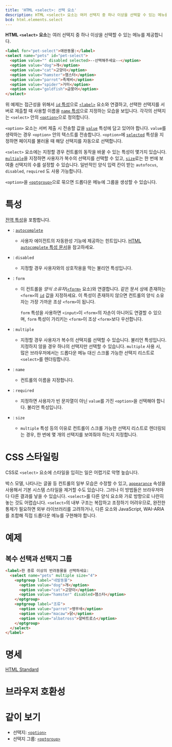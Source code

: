 ```yaml
---
title: 'HTML <select>: 선택 요소'
description: HTML <select> 요소는 여러 선택지 중 하나 이상을 선택할 수 있는 메뉴를 제공합니다.
bcd: html.elements.select
---
```


**HTML `<select>` 요소**는 여러 선택지 중 하나 이상을 선택할 수 있는 메뉴를 제공합니다.

```html hidden name=demo
<label for="pet-select">애완동물:</label>
<select name="pets" id="pet-select">
  <option value="" disabled selected>--선택해주세요--</option>
  <option value="dog">개</option>
  <option value="cat">고양이</option>
  <option value="hamster">햄스터</option>
  <option value="parrot">족제비</option>
  <option value="spider">거미</option>
  <option value="goldfish">금붕어</option>
</select>
```

<LiveExample height={240} lang="html" name="demo" />

위 예제는 접근성을 위해서 [`id` 특성](../Global_attributes#term-id)으로 [`<label>`](./label) 요소와 연결하고, 선택한 선택지를 서버로 제출할 때 사용할 이름을 [`name` 특성](#term-name)으로 지정하는 모습을 보입니다. 각각의 선택지는 `<select>` 안의 [`<option>`](./option)으로 정의합니다.

`<option>` 요소는 서버 제출 시 전송할 값을 [`value`](./option#term-value) 특성에 담고 있어야 합니다. `value`를 생략하는 경우 `<option>` 안의 텍스트를 전송합니다. `<option>`에 [`selected`](./option#term-selected) 특성을 지정하면 페이지를 불러올 때 해당 선택지를 자동으로 선택합니다.

`<select>` 요소에는 지정할 경우 컨트롤의 동작을 바꿀 수 있는 특성이 몇가지 있습니다. [`multiple`](#term-multiple)을 지정하면 사용자가 복수의 선택지를 선택할 수 있고, [`size`](#term-size)로는 한 번에 보여줄 선택지의 수를 설정할 수 있습니다. 일반적인 양식 입력 칸이 받는 `autofocus`, `disabled`, `required` 도 사용 가능합니다.

`<option>`을 [`<optgroup>`](./optgroup)으로 묶으면 드롭다운 메뉴에 그룹을 생성할 수 있습니다.

# 특성

[전역 특성](/docs/Web/HTML/Global_attributes)을 포함합니다.

- : [`autocomplete`](../Attributes/autocomplete)
  - 사용자 에이전트의 자동완성 기능에 제공하는 힌트입니다. [HTML `autocomplete` 특성 문서](../Attributes/autocomplete)을 참고하세요.
- : `disabled`
  - 지정할 경우 사용자와의 상호작용을 막는 불리언 특성입니다.
- : `form`

  - 이 컨트롤을 _양식 소유자_([`<form>`](./form) 요소)와 연결합니다. 같은 문서 상에 존재하는 `<form>`의 [`id`](../Global_attributes#term-id) 값을 지정하세요. 이 특성이 존재하지 않으면 컨트롤의 양식 소유자는 가장 가까운 조상 `<form>`이 됩니다.

    `form` 특성을 사용하면 `<input>`이 `<form>`의 자손이 아니어도 연결할 수 있으며, `form` 특성이 가리키는 `<form>`이 조상 `<form>`보다 우선합니다.

- : `multiple`
  - 지정할 경우 사용자가 복수의 선택지를 선택할 수 있습니다. 불리언 특성입니다. 지정하지 않을 경우 하나의 선택지만 선택할 수 있습니다. `multiple` 사용 시, 많은 브라우저에서는 드롭다운 메뉴 대신 스크롤 가능한 선택지 리스트로 `<select>`를 렌더링합니다.
- : `name`
  - 컨트롤의 이름을 지정합니다.
- : `required`
  - 지정하면 사용자가 빈 문자열이 아닌 `value`를 가진 `<option>`을 선택해야 합니다. 불리언 특성입니다.
- : `size`
  - `multiple` 특성 등의 이유로 컨트롤이 스크롤 가능한 선택지 리스트로 렌더링되는 경우, 한 번에 몇 개의 선택지를 보여줘야 하는지 지정합니다.

# CSS 스타일링

CSS로 `<select>` 요소에 스타일을 입히는 일은 어렵기로 악명 높습니다.

박스 모델, 나타나는 글꼴 등 컨트롤의 일부 모습은 수정할 수 있고, [`appearance`](https://developer.mozilla.org/en-US/docs/Web/CSS/appearance) 속성을 사용해서 기본 시스템 스타일을 제거할 수도 있습니다. 그러나 이 방법들은 브라우저마다 다른 결과를 낳을 수 있습니다. `<select>`를 다른 양식 요소와 가로 방향으로 나란히 놓는 것도 어렵습니다. `<select>`의 내부 구조는 복잡하고 조정하기 어려우므로, 완전한 통제가 필요하면 외부 라이브러리를 고려하거나, 다른 요소와 JavaScript, WAI-ARIA를 조합해 직접 드롭다운 메뉴를 구현해야 합니다.

# 예제

## 복수 선택과 선택지 그룹

```html hidden name=multiple
<label>한 종류 이상의 반려동물을 선택하세요:
  <select name="pets" multiple size="4">
    <optgroup label="네발동물">
      <option value="dog">개</option>
      <option value="cat">고양이</option>
      <option value="hamster" disabled>햄스터</option>
    </optgroup>
    <optgroup label="조류">
      <option value="parrot">앵무새</option>
      <option value="macaw">닭</option>
      <option value="albatross">알바트로스</option>
    </optgroup>
  </select>
</label>
```

<LiveExample height={180} name="multiple" />

# 명세

[HTML Standard](https://html.spec.whatwg.org/multipage/form-elements.html#the-select-element)

# 브라우저 호환성

<BrowserCompat data={props.bcd} />

# 같이 보기

- 선택지: [`<option>`](./option)
- 선택지 그룹: [`<optgroup>`](./optgroup)
